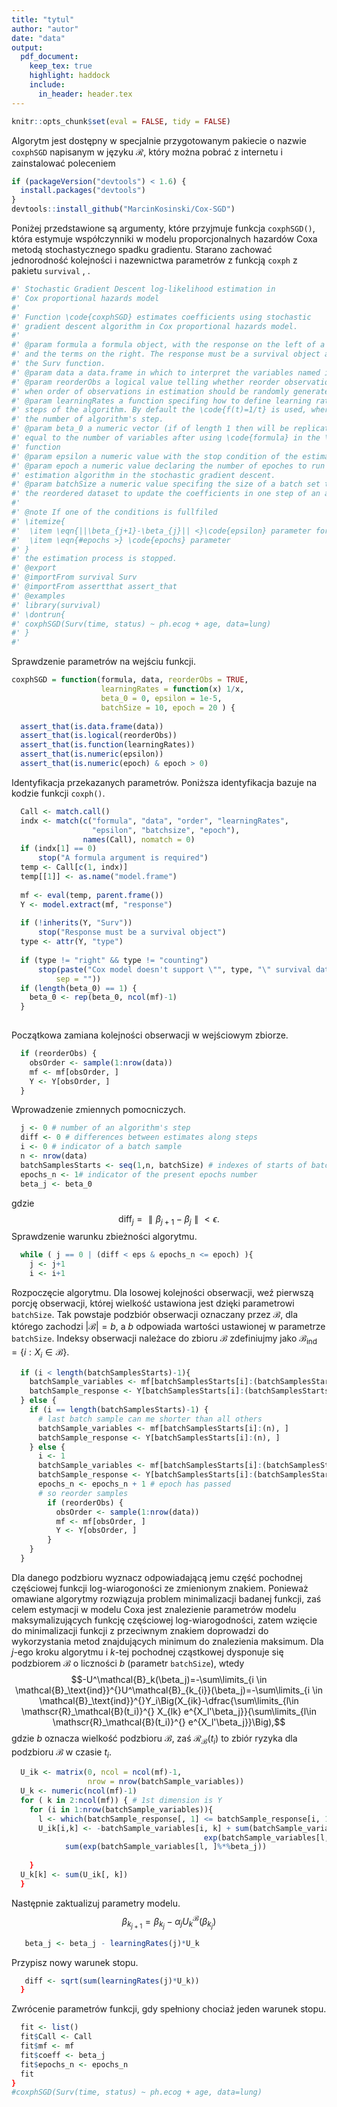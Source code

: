 ```yaml
---
title: "tytul"
author: "autor"
date: "data"
output:
  pdf_document:
    keep_tex: true
    highlight: haddock
    include: 
      in_header: header.tex
---
```


```r
knitr::opts_chunk$set(eval = FALSE, tidy = FALSE)
```

Algorytm jest dostępny w specjalnie przygotowanym pakiecie o nazwie `coxphSGD` napisanym w języku $\mathcal{R}$, który można pobrać z internetu i zainstalować poleceniem
```r
if (packageVersion("devtools") < 1.6) {
  install.packages("devtools")
}
devtools::install_github("MarcinKosinski/Cox-SGD")
```

Poniżej przedstawione są argumenty, które przyjmuje funkcja `coxphSGD()`, która estymuje współczynniki w modelu proporcjonalnych hazardów Coxa metodą stochastycznego spadku gradientu. Starano zachować jednorodność kolejności i nazewnictwa parametrów z funkcją `coxph` z pakietu `survival` \cite{ther}, \cite{survival}.

```r
#' Stochastic Gradient Descent log-likelihood estimation in 
#' Cox proportional hazards model
#' 
#' Function \code{coxphSGD} estimates coefficients using stochastic
#' gradient descent algorithm in Cox proportional hazards model.
#' 
#' @param formula a formula object, with the response on the left of a ~ operator,
#' and the terms on the right. The response must be a survival object as returned by
#' the Surv function.
#' @param data a data.frame in which to interpret the variables named in the \code{formula}.
#' @param reorderObs a logical value telling whether reorder observations at each epoch.
#' when order of observations in estimation should be randomly generated.
#' @param learningRates a function specifing how to define learning rates in 
#' steps of the algorithm. By default the \code{f(t)=1/t} is used, where \code{t} is
#' the number of algorithm's step.
#' @param beta_0 a numeric vector (if of length 1 then will be replicated) of length 
#' equal to the number of variables after using \code{formula} in the \code{model.matrix}
#' function
#' @param epsilon a numeric value with the stop condition of the estimation algorithm. 
#' @param epoch a numeric value declaring the number of epoches to run for the
#' estimation algorithm in the stochastic gradient descent.
#' @param batchSize a numeric value specifing the size of a batch set to take from 
#' the reordered dataset to update the coefficients in one step of an algorithm.
#'
#' @note If one of the conditions is fullfiled
#' \itemize{
#'  \item \eqn{||\beta_{j+1}-\beta_{j}|| <}\code{epsilon} parameter for any \eqn{j}
#'  \item \eqn{#epochs >} \code{epochs} parameter
#' }
#' the estimation process is stopped.
#' @export
#' @importFrom survival Surv
#' @importFrom assertthat assert_that
#' @examples
#' library(survival)
#' \dontrun{
#' coxphSGD(Surv(time, status) ~ ph.ecog + age, data=lung)
#' }
#' 
```
Sprawdzenie parametrów na wejściu funkcji.
```r
coxphSGD = function(formula, data, reorderObs = TRUE,
                    learningRates = function(x) 1/x,
                    beta_0 = 0, epsilon = 1e-5,
                    batchSize = 10, epoch = 20 ) {
  
  assert_that(is.data.frame(data))
  assert_that(is.logical(reorderObs))
  assert_that(is.function(learningRates))
  assert_that(is.numeric(epsilon))
  assert_that(is.numeric(epoch) & epoch > 0)
```
Identyfikacja przekazanych parametrów. Poniższa identyfikacja bazuje na kodzie funkcji `coxph()`.
```r
  Call <- match.call()
  indx <- match(c("formula", "data", "order", "learningRates",
                  "epsilon", "batchsize", "epoch"),
                names(Call), nomatch = 0)
  if (indx[1] == 0) 
      stop("A formula argument is required")
  temp <- Call[c(1, indx)]
  temp[[1]] <- as.name("model.frame")
  
  mf <- eval(temp, parent.frame())
  Y <- model.extract(mf, "response")
  
  if (!inherits(Y, "Surv")) 
      stop("Response must be a survival object")
  type <- attr(Y, "type")
  
  if (type != "right" && type != "counting") 
      stop(paste("Cox model doesn't support \"", type, "\" survival data", 
          sep = ""))
  if (length(beta_0) == 1) {
    beta_0 <- rep(beta_0, ncol(mf)-1)
  }
  
```
Początkowa zamiana kolejności obserwacji w wejściowym zbiorze.
```r
  if (reorderObs) {
    obsOrder <- sample(1:nrow(data))
    mf <- mf[obsOrder, ]
    Y <- Y[obsOrder, ]
  }
```
Wprowadzenie zmiennych pomocniczych.
```r
  j <- 0 # number of an algorithm's step
  diff <- 0 # differences between estimates along steps
  i <- 0 # indicator of a batch sample
  n <- nrow(data)
  batchSamplesStarts <- seq(1,n, batchSize) # indexes of starts of batch samples
  epochs_n <- 1# indicator of the present epochs number
  beta_j <- beta_0
```
gdzie $$ \text{diff}_{j} = \parallel \beta_{j+1}-\beta_j\parallel < \epsilon .$$
Sprawdzenie warunku zbieżności algorytmu.
```r
  while ( j == 0 | (diff < eps & epochs_n <= epoch) ){
    j <- j+1
    i <- i+1
```    
Rozpoczęcie algorytmu. Dla losowej kolejności obserwacji, weź pierwszą porcję obserwacji, której wielkość ustawiona jest dzięki parametrowi `batchSize`. Tak powstaje podzbiór obserwacji oznaczany przez $\mathcal{B}$, dla którego zachodzi $|\mathcal{B}| = b$, a $b$ odpowiada wartości ustawionej w parametrze `batchSize`. Indeksy obserwacji należace do zbioru $\mathcal{B}$ zdefiniujmy jako $\mathcal{B}_{\text{ind}} = \{i: X_i \in \mathcal{B} \}$.
```r
  if (i < length(batchSamplesStarts)-1){
    batchSample_variables <- mf[batchSamplesStarts[i]:(batchSamplesStarts[i]+batchSize-1), ]
    batchSample_response <- Y[batchSamplesStarts[i]:(batchSamplesStarts[i]+batchSize-1), ]
  } else {
    if (i == length(batchSamplesStarts)-1) {
      # last batch sample can me shorter than all others
      batchSample_variables <- mf[batchSamplesStarts[i]:(n), ]
      batchSample_response <- Y[batchSamplesStarts[i]:(n), ]
    } else {
      i <- 1
      batchSample_variables <- mf[batchSamplesStarts[i]:(batchSamplesStarts[i]+batchSize-1), ]
      batchSample_response <- Y[batchSamplesStarts[i]:(batchSamplesStarts[i]+batchSize-1), ]
      epochs_n <- epochs_n + 1 # epoch has passed
      # so reorder samples
        if (reorderObs) {
          obsOrder <- sample(1:nrow(data))
          mf <- mf[obsOrder, ]
          Y <- Y[obsOrder, ]
        }
    }
  }
```
Dla danego podzbioru wyznacz odpowiadającą jemu część pochodnej częściowej funkcji log-wiarogoności ze zmienionym znakiem. Ponieważ omawiane algorytmy rozwiązuja problem minimalizacji badanej funkcji,
zaś celem estymacji w modelu Coxa jest znalezienie parametrów modelu maksymalizujących funkcję częściowej log-wiarogodności, zatem wzięcie do minimalizacji funkcji z przeciwnym znakiem doprowadzi do wykorzystania metod znajdujących minimum do znalezienia maksimum. Dla $j$-ego kroku algorytmu i $k$-tej pochodnej cząstkowej dysponuje się podzbiorem $\mathcal{B}$ o liczności $b$ (parametr `batchSize`), wtedy
$$-U^\mathcal{B}_k(\beta_j)=-\sum\limits_{i \in \mathcal{B}_\text{ind}}^{}U^\mathcal{B}_{k_{i}}(\beta_j)=-\sum\limits_{i \in \mathcal{B}_\text{ind}}^{}Y_i\Big(X_{ik}-\dfrac{\sum\limits_{l\in \mathscr{R}_\mathcal{B}(t_i)}^{} X_{lk} e^{X_l'\beta_j}}{\sum\limits_{l\in \mathscr{R}_\mathcal{B}(t_i)}^{} e^{X_l'\beta_j}}\Big),$$
gdzie $b$ oznacza wielkość podzbioru $\mathcal{B}$, zaś $\mathscr{R}_\mathcal{B}(t_i)$ to zbiór ryzyka dla podzbioru $\mathcal{B}$ w czasie $t_i$.

```r
  U_ik <- matrix(0, ncol = ncol(mf)-1,
                 nrow = nrow(batchSample_variables))
  U_k <- numeric(ncol(mf)-1)
  for ( k in 2:ncol(mf)) { # 1st dimension is Y
    for (i in 1:nrow(batchSample_variables)){
      l <- which(batchSample_response[, 1] <= batchSample_response[i, 1])
      U_ik[i,k] <- -batchSample_variables[i, k] + sum(batchSample_variables[l, k]*
                                           exp(batchSample_variables[l, ]%*%beta_j)/
            sum(exp(batchSample_variables[l, ]%*%beta_j)) 
            
    }
  U_k[k] <- sum(U_ik[, k])  
  }
```

Następnie zaktualizuj parametry modelu.
$$\beta_{k_{j+1}} = \beta_{k_{j}} - \alpha_{j}U^{\mathcal{B}}_{k}(\beta_{k_{j}})$$
```r
   beta_j <- beta_j - learningRates(j)*U_k
```
Przypisz nowy warunek stopu.
```r
   diff <- sqrt(sum(learningRates(j)*U_k))
  }
```

Zwrócenie parametrów funkcji, gdy spełniony chociaż jeden warunek stopu.
```r
  fit <- list()
  fit$Call <- Call
  fit$mf <- mf
  fit$coeff <- beta_j
  fit$epochs_n <- epochs_n
  fit
}
#coxphSGD(Surv(time, status) ~ ph.ecog + age, data=lung)
```

